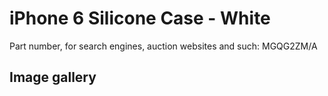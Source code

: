 
# iPhone 6 Silicone Case - White

Part number, for search engines, auction websites and such: MGQG2ZM/A

## Image gallery

<div style={{ width: "768px" }}>
  <GalleryComponent
    images={[
      {
        original: "/everysource/MGQG2.png",
        thumbnail: "/everypreview/MGQG2.png",
      },
      {
        original: "/everysource/MGQG2_AV1_GOLD.png",
        thumbnail: "/everypreview/MGQG2_AV1_GOLD.png",
      },
      {
        original: "/everysource/MGQG2_AV1_SILVER.png",
        thumbnail: "/everypreview/MGQG2_AV1_SILVER.png",
      },
      {
        original: "/everysource/MGQG2_AV1_SPACE_GRAY.png",
        thumbnail: "/everypreview/MGQG2_AV1_SPACE_GRAY.png",
      },
      {
        original: "/everysource/MGQG2_AV2.png",
        thumbnail: "/everypreview/MGQG2_AV2.png",
      },
      {
        original: "/everysource/MGQG2_AV3.png",
        thumbnail: "/everypreview/MGQG2_AV3.png",
      },
      {
        original: "/everysource/MGQG2_AV4.png",
        thumbnail: "/everypreview/MGQG2_AV4.png",
      },
      {
        original: "/everysource/MGQG2_AV5.png",
        thumbnail: "/everypreview/MGQG2_AV5.png",
      }
    ]}
  />
</div>
